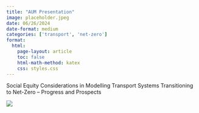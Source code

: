 ```yaml
---
title: "AUM Presentation"
image: placeholder.jpeg
date: 06/26/2024
date-format: medium
categories: ['transport', 'net-zero']
format:
  html:
    page-layout: article
    toc: false
    html-math-method: katex
    css: styles.css 
---
```


Social Equity Considerations in Modelling Transport Systems Transitioning to Net-Zero – Progress and Prospects

[![](AUM_Pres.png)](https://adamdennett.github.io/AUM2024/AUM2024Presentation.html)